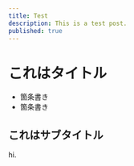 ---
title: Test
description: This is a test post.
published: true
---

# これはタイトル
- 箇条書き
- 箇条書き

## これはサブタイトル
hi.
